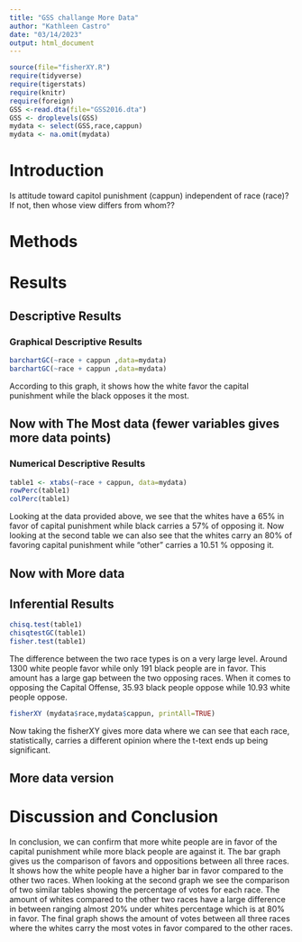 ```yaml
---
title: "GSS challange More Data"
author: "Kathleen Castro"
date: "03/14/2023"
output: html_document
---
```








```r
source(file="fisherXY.R")
require(tidyverse)
require(tigerstats)
require(knitr)
require(foreign)
GSS <-read.dta(file="GSS2016.dta")
GSS <- droplevels(GSS)
mydata <- select(GSS,race,cappun)
mydata <- na.omit(mydata)
```

# Introduction

<!--In this section you explain what you are trying to show.  Where did the data come from?  What is the research or other question you are trying to answer?.  If you skimp in this section expect to be marked down in your grade. Paint a picture of the project a couple of paragraphs is expected!-->

Is attitude toward capitol punishment (cappun) independent of race (race)?
If not, then whose view differs from whom??

# Methods

<!--Decide on your methods:  use "variable analysis" or other appropriate descriptors.  Make sure to choose at least one graphical method and at least one numerical method. Discuss what data manipulations may be needed for example subsetting or other binning procedures and what sort of graphical displays and inferential tools will be used!-->

# Results

<!--Divide this section into two sub-sections:  One for your descriptive  results and one for your inferential results.!-->

## Descriptive Results

### Graphical Descriptive Results

<!--Graphical results here.  Make sure to show your code.  Provide appropriate labels for axes, giving units if possible, and provide a good title for the graph, too.  Use the graphical results to describe the patterns if any that exist in the data as focused toward the research question. Bottom line is to explain the features of the graph that are relevant to conforming or departing to what is expected by your null hypothesis !-->

```r
barchartGC(~race + cappun ,data=mydata)
barchartGC(~race + cappun ,data=mydata)
```
  
According to this graph, it shows how the white favor the capital punishment while the black opposes it the most. 

## Now with The Most data (fewer variables gives more data points)



### Numerical Descriptive Results

<!--Numerical results go here. Use the numerical results to describe the patterns if any that exist in the data as focused toward the research question!-->

```r
table1 <- xtabs(~race + cappun, data=mydata)
rowPerc(table1)
colPerc(table1)
```
  
Looking at the data provided above, we see that the whites have a 65% in favor of capital punishment while black carries a 57% of opposing it. Now looking at the second table we can also see that the whites carry an 80% of favoring capital punishment while "other" carries a 10.51 % opposing it.

## Now with More data



## Inferential Results

<!--State hypothesis clearly.  Make sure your discussion of the inferential test covers all the aspects that the test output produces, such as test statistic, p-value etc.  Make a decision about the null hypothesis, explain the assumptions on which the selected test/procedure was based, and why the chosen procedure satisfy the assumptions and is appropriate to answer the research question!-->

```r
chisq.test(table1)
chisqtestGC(table1)
fisher.test(table1)
```
  
The difference between the two race types is on a very large level. Around 1300 white people favor while only 191 black people are in favor. This amount has a large gap between the two opposing races. When it comes to opposing the Capital Offense, 35.93 black people oppose while 10.93 white people oppose. 

```r
fisherXY (mydata$race,mydata$cappun, printAll=TRUE)
```

Now taking the fisherXY gives more data where we can see that each race, statistically, carries a different opinion where the t-text ends up being significant.

## More data version


# Discussion and Conclusion

<!--Discussion and conclusion here.  If you found a relationship be sure to consider whether the relationship occurs because one of the variables causes the other, or whether they perhaps are related for some other reason.  Watch the chapter 6 videos from the GeorgeTown videos collection.!-->
  
In conclusion, we can confirm that more white people are in favor of the capital punishment while more black people are against it. The bar graph gives us the comparison of favors and oppositions between all three races. It shows how the white people have a higher bar in favor compared to the other two races. When looking at the second graph we see the comparison of two similar tables showing the percentage of votes for each race. The amount of whites compared to the other two races have a large difference in between ranging almost 20% under whites percentage which is at 80% in favor. The final graph shows the amount of votes between all three races where the whites carry the most votes in favor compared to the other races.

